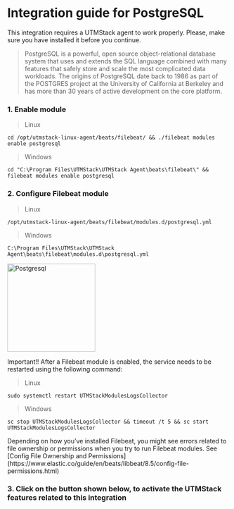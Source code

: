 # Integration guide for PostgreSQL


<Warning>
    This integration requires a UTMStack agent to work properly. Please, make sure you have installed it before you continue.
</Warning>

> PostgreSQL is a powerful, open source object-relational database system that uses and extends the SQL language combined with many features that safely store and scale the most complicated data workloads. The origins of PostgreSQL date back to 1986 as part of the POSTGRES project at the University of California at Berkeley and has more than 30 years of active development on the core platform.

### 1. Enable module

> Linux

```
cd /opt/utmstack-linux-agent/beats/filebeat/ && ./filebeat modules enable postgresql
```

> Windows

```
cd "C:\Program Files\UTMStack\UTMStack Agent\beats\filebeat\" && filebeat modules enable postgresql
```

### 2. Configure Filebeat module

> Linux

```
/opt/utmstack-linux-agent/beats/filebeat/modules.d/postgresql.yml
```

> Windows

```
C:\Program Files\UTMStack\UTMStack Agent\beats\filebeat\modules.d\postgresql.yml
```

<img
  height="200"
  className="block rounded-xl"
  src="/assets/images/integrations/pgsql/config-postgresql.png"
  alt="Postgresql"
/>

<Note>
    Important!! After a Filebeat module is enabled, the service needs to be restarted using the following command:
</Note>

> Linux

```
sudo systemctl restart UTMStackModulesLogsCollector
```

> Windows

```
sc stop UTMStackModulesLogsCollector && timeout /t 5 && sc start UTMStackModulesLogsCollector
```

<Warning>
    Depending on how you’ve installed Filebeat, you might see errors related to file ownership or permissions when you try to run Filebeat modules. See [Config File Ownership and Permissions](https://www.elastic.co/guide/en/beats/libbeat/8.5/config-file-permissions.html)
</Warning>

### 3. Click on the button shown below, to activate the UTMStack features related to this integration
